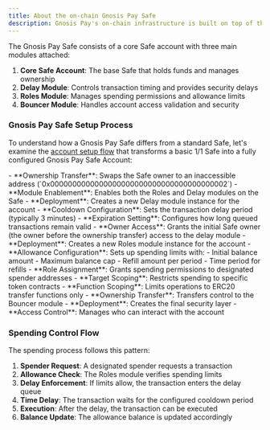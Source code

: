```yaml
--- 
title: About the on-chain Gnosis Pay Safe 
description: Gnosis Pay's on-chain infrastructure is built on top of the [Safe protocol](https://safe.global), providing a secure and programmable foundation for digital payments. Each user gets a unique Safe account that acts as their on-chain wallet, with additional modules that enable spending limits, time delays, and delegated spending capabilities.
--- 
```


The Gnosis Pay Safe consists of a core Safe account with three main modules attached:

1. **Core Safe Account**: The base Safe that holds funds and manages ownership
2. **Delay Module**: Controls transaction timing and provides security delays
3. **Roles Module**: Manages spending permissions and allowance limits
4. **Bouncer Module**: Handles account access validation and security

### Gnosis Pay Safe Setup Process

To understand how a Gnosis Pay Safe differs from a standard Safe, let's examine the [account setup flow](https://github.com/gnosispay/account-kit/blob/main/src/entrypoints/accounts-actions/accountSetup.ts#L88) that transforms a basic 1/1 Safe into a fully configured Gnosis Pay Safe Account:

<Steps titleSize="h3">
<Step title="Safe Configuration">
- **Ownership Transfer**: Swaps the Safe owner to an inaccessible address (`0x0000000000000000000000000000000000000002`)
- **Module Enablement**: Enables both the Roles and Delay modules on the Safe
</Step>

<Step title="Delay Module Setup">
- **Deployment**: Creates a new Delay module instance for the account
- **Cooldown Configuration**: Sets the transaction delay period (typically 3 minutes)
- **Expiration Setting**: Configures how long queued transactions remain valid
- **Owner Access**: Grants the initial Safe owner (the owner before the ownership transfer) access to the delay module
</Step>

<Step title="Roles Module Setup">
- **Deployment**: Creates a new Roles module instance for the account
- **Allowance Configuration**: Sets up spending limits with:
  - Initial balance amount
  - Maximum balance cap
  - Refill amount per period
  - Time period for refills
- **Role Assignment**: Grants spending permissions to designated spender addresses
- **Target Scoping**: Restricts spending to specific token contracts
- **Function Scoping**: Limits operations to ERC20 transfer functions only
- **Ownership Transfer**: Transfers control to the Bouncer module
</Step>

<Step title="Bouncer Module">
- **Deployment**: Creates the final security layer
- **Access Control**: Manages who can interact with the account
</Step>
</Steps>

### Spending Control Flow

The spending process follows this pattern:

1. **Spender Request**: A designated spender requests a transaction
2. **Allowance Check**: The Roles module verifies spending limits
3. **Delay Enforcement**: If limits allow, the transaction enters the delay queue
4. **Time Delay**: The transaction waits for the configured cooldown period
5. **Execution**: After the delay, the transaction can be executed 
6. **Balance Update**: The allowance balance is updated accordingly